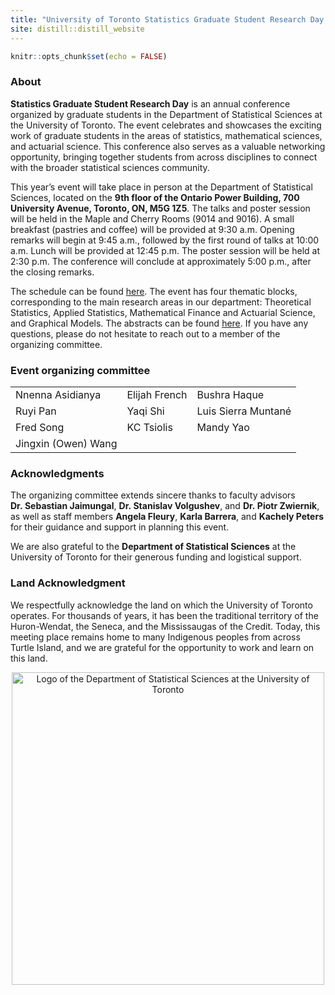 ```yaml
---
title: "University of Toronto Statistics Graduate Student Research Day 2025"
site: distill::distill_website
---
```


```r
knitr::opts_chunk$set(echo = FALSE)

```


### About

**Statistics Graduate Student Research Day** is an annual conference organized by graduate students in the Department of Statistical Sciences at the University of Toronto. The event celebrates and showcases the exciting work of graduate students in the areas of statistics, mathematical sciences, and actuarial science. This conference also serves as a valuable networking opportunity, bringing together students from across disciplines to connect with the broader statistical sciences community.  

This year’s event will take place in person at the Department of Statistical Sciences, located on the **9th floor of the Ontario Power Building, 700 University Avenue, Toronto, ON, M5G 1Z5**. The talks and poster session will be held in the Maple and Cherry Rooms (9014 and 9016). A small breakfast (pastries and coffee) will be provided at 9:30 a.m. Opening remarks will begin at 9:45 a.m., followed by the first round of talks at 10:00 a.m. Lunch will be provided at 12:45 p.m. The poster session will be held at 2:30 p.m. The conference will conclude at approximately 5:00 p.m., after the closing remarks.  

The schedule can be found [here](schedule.html). The event has four thematic blocks, corresponding to the main research areas in our department: Theoretical Statistics, Applied Statistics, Mathematical Finance and Actuarial Science, and Graphical Models. The abstracts can be found [here](abstracts.html). If you have any questions, please do not hesitate to reach out to a member of the organizing committee.


### Event organizing committee

<div style="text-align: center; margin-top: 10px;">

<table style="margin-left: auto; margin-right: auto;">
  <tr>
    <td>Nnenna Asidianya</td>
    <td>Elijah French</td>
    <td>Bushra Haque</td>
  </tr>
  <tr>
    <td>Ruyi Pan</td>
    <td>Yaqi Shi</td>
    <td>Luis Sierra Muntané</td>
  </tr>
  <tr>
    <td>Fred Song</td>
    <td>KC Tsiolis</td>
    <td>Mandy Yao</td>
  </tr>
  <tr>
    <td>Jingxin (Owen) Wang</td>
    <td>&nbsp;</td>
    <td>&nbsp;</td>
  </tr>
</table>

</div>




### Acknowledgments

The organizing committee extends sincere thanks to faculty advisors **Dr. Sebastian Jaimungal**, **Dr. Stanislav Volgushev**, and **Dr. Piotr Zwiernik**, as well as staff members **Angela Fleury**, **Karla Barrera**, and **Kachely Peters** for their guidance and support in planning this event.

We are also grateful to the **Department of Statistical Sciences** at the University of Toronto for their generous funding and logistical support.



### Land Acknowledgment

We respectfully acknowledge the land on which the University of Toronto operates. For thousands of years, it has been the traditional territory of the Huron-Wendat, the Seneca, and the Mississaugas of the Credit. Today, this meeting place remains home to many Indigenous peoples from across Turtle Island, and we are grateful for the opportunity to work and learn on this land.






<center>
<div class "layout-chunk">
<img align="center" src="dept_logo.png" width="500" alt="Logo of the Department of Statistical Sciences at the University of Toronto">
</div>
</center>





